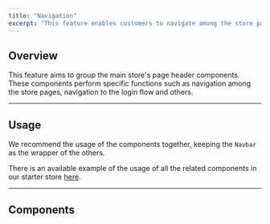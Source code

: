 ```yaml
---
title: "Navigation"
excerpt: "This feature enables customers to navigate among the store pages."
---
```


## Overview

This feature aims to group the main store's page header components. These components perform specific functions such as navigation among the store pages, navigation to the login flow and others.

---

## Usage

We recommend the usage of the components together, keeping the `Navbar` as the wrapper of the others.

There is an available example of the usage of all the related components in our starter store [here](https://starter.vtex.app/).

---

## Components

<SectionList grid="column" columns={2}>
  <SectionItem
    title="Navbar"
    description="Represents the page header and groups features like Search and Regionalization."
    actionPath="/docs/guides/faststore/organisms-navbar"
  >
    <UIProvider>
      <NavbarUsage zoomOut />
    </UIProvider>
  </SectionItem>
  <SectionItem
    title="NavbarSlider"
    description="As part of the Navbar, this component it its mobile version used to list the navigation links."
    actionPath="/docs/guides/faststore/organisms-navbar-slider"
  >
    <UIProvider>
      <NavbarSliderUsage />
    </UIProvider>
  </SectionItem>
  <SectionItem
    title="NavbarLinks"
    description="Displays a set of navigation links."
    actionPath="/docs/guides/faststore/molecules-navbar-links"
  >
    <UIProvider>
      <Navbar>
        <NavbarLinksUsage />
      </Navbar>
    </UIProvider>
  </SectionItem>
</SectionList>
